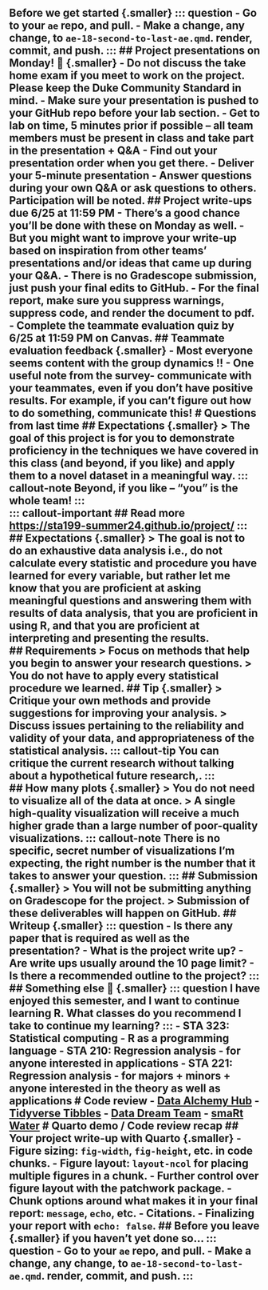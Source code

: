 ## Before we get started {.smaller} ::: question - Go to your `ae` repo, and pull. - Make a change, any change, to `ae-18-second-to-last-ae.qmd`. render, commit, and push. ::: ## Project presentations on Monday! 🥳 {.smaller} - **Do not discuss the take home exam if you meet to work on the project.** Please keep the Duke Community Standard in mind. - Make sure your presentation is pushed to your GitHub repo before your lab section. - Get to lab on time, 5 minutes prior if possible -- **all team members must be present in class and take part in the presentation + Q&A** - Find out your presentation order when you get there. - Deliver your 5-minute presentation - Answer questions during your own Q&A or ask questions to others. Participation will be noted. ## Project write-ups due 6/25 at 11:59 PM - There's a good chance you'll be done with these on Monday as well. - But you might want to improve your write-up based on inspiration from other teams' presentations and/or ideas that came up during your Q&A. - There is no Gradescope submission, just push your final edits to GitHub. - For the final report, make sure you suppress warnings, suppress code, and render the document to pdf. - **Complete the teammate evaluation quiz by 6/25 at 11:59 PM on Canvas.** ## Teammate evaluation feedback {.smaller} - Most everyone seems content with the group dynamics !! - One useful note from the survey- communicate with your teammates, even if you don't have positive results. For example, if you can't figure out how to do something, communicate this! # Questions from last time ## Expectations {.smaller} > The goal of this project is for you to demonstrate proficiency in the techniques we have covered in this class (and beyond, if you like) and apply them to a novel dataset in a meaningful way. ::: callout-note Beyond, if you like -- "you" is the whole team! ::: <br> ::: callout-important ## Read more <https://sta199-summer24.github.io/project/> ::: ## Expectations {.smaller} > The goal is not to do an exhaustive data analysis i.e., do not calculate every statistic and procedure you have learned for every variable, but rather let me know that you are proficient at asking meaningful questions and answering them with results of data analysis, that you are proficient in using R, and that you are proficient at interpreting and presenting the results. <br> ## Requirements > Focus on methods that help you begin to answer your research questions. > You do not have to apply every statistical procedure we learned. ## Tip {.smaller} > Critique your own methods and provide suggestions for improving your analysis. > Discuss issues pertaining to the reliability and validity of your data, and appropriateness of the statistical analysis. ::: callout-tip You can critique the current research without talking about a hypothetical future research,. ::: <br> ## How many plots {.smaller} > You do not need to visualize all of the data at once. > A single high-quality visualization will receive a much higher grade than a large number of poor-quality visualizations. ::: callout-note There is no specific, secret number of visualizations I'm expecting, the right number is the number that it takes to answer your question. ::: ## Submission {.smaller} > You will not be submitting anything on Gradescope for the project. > Submission of these deliverables will happen on GitHub. ## Writeup {.smaller} ::: question - Is there any paper that is required as well as the presentation? - What is the project write up? - Are write ups usually around the 10 page limit? - Is there a recommended outline to the project? ::: ## Something else 💛 {.smaller} ::: question I have enjoyed this semester, and I want to continue learning R. What classes do you recommend I take to continue my learning? ::: - STA 323: Statistical computing - R as a programming language - STA 210: Regression analysis - for anyone interested in applications - STA 221: Regression analysis - for majors + minors + anyone interested in the theory as well as applications # Code review - [Data Alchemy Hub](https://github.com/sta199-s24/project-data_alch) - [Tidyverse Tibbles](https://github.com/sta199-s24/project-tidyverse_tibbles) - [Data Dream Team](https://github.com/sta199-s24/project-data_dream_team) - [smaRt Water](https://github.com/sta199-s24/project-smaRt_water) # Quarto demo / Code review recap ## Your project write-up with Quarto {.smaller} - Figure sizing: `fig-width`, `fig-height`, etc. in code chunks. - Figure layout: `layout-ncol` for placing multiple figures in a chunk. - Further control over figure layout with the **patchwork** package. - Chunk options around what makes it in your final report: `message`, `echo`, etc. - Citations. - Finalizing your report with `echo: false`. ## Before you leave {.smaller} if you haven't yet done so... ::: question - Go to your `ae` repo, and pull. - Make a change, any change, to `ae-18-second-to-last-ae.qmd`. render, commit, and push. :::